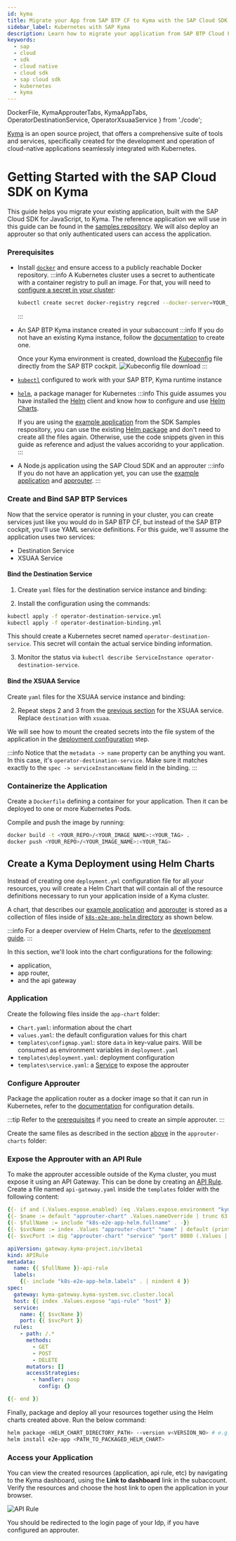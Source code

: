 ```yaml
---
id: kyma
title: Migrate your App from SAP BTP CF to Kyma with the SAP Cloud SDK for JavaScript
sidebar_label: Kubernetes with SAP Kyma
description: Learn how to migrate your application from SAP BTP Cloud Foundry to Kyma with the SAP Cloud SDK for JavaScript
keywords:
  - sap
  - cloud
  - sdk
  - cloud native
  - cloud sdk
  - sap cloud sdk
  - kubernetes
  - kyma
---
```


  DockerFile,
  KymaApprouterTabs,
  KymaAppTabs,
  OperatorDestinationService,
  OperatorXsuaaService
} from './code';

[Kyma](https://kyma-project.io/docs/kyma/latest/01-overview/) is an open source project, that offers a comprehensive suite of tools and services, specifically created for the development and operation of cloud-native applications seamlessly integrated with Kubernetes.

# Getting Started with the SAP Cloud SDK on Kyma

This guide helps you migrate your existing application, built with the SAP Cloud SDK for JavaScript, to Kyma.
The reference application we will use in this guide can be found in the [samples repository](https://github.com/SAP-samples/cloud-sdk-js/tree/main/samples/helm-sample-application).
We will also deploy an approuter so that only authenticated users can access the application.

### Prerequisites

- Install [`docker`](https://docs.docker.com/get-docker/) and ensure access to a publicly reachable Docker repository.
  :::info
  A Kubernetes cluster uses a secret to authenticate with a container registry to pull an image.
  For that, you will need to [configure a secret in your cluster](https://kubernetes.io/docs/tasks/configure-pod-container/pull-image-private-registry/#create-a-secret-by-providing-credentials-on-the-command-line):

  ```bash
  kubectl create secret docker-registry regcred --docker-server=YOUR_DOCKER_SERVER --docker-username=YOUR_DOCKER_USERNAME --docker-password=YOUR_DOCKER_PASSWORD --docker-email=YOUR_DOCKER_EMAIL
  ```

  :::

- An SAP BTP Kyma instance created in your subaccount
  :::info
  If you do not have an existing Kyma instance, follow the [documentation](https://help.sap.com/docs/btp/sap-business-technology-platform/create-kyma-environment-instance) to create one.

  Once your Kyma environment is created, download the [Kubeconfig](https://kubernetes.io/docs/concepts/configuration/organize-cluster-access-kubeconfig/) file directly from the SAP BTP cockpit.
  ![Kubeconfig file download](../img/btp-cockpit-kubeconfig-url.png)
  :::

- [`kubectl`](https://kubernetes.io/docs/tasks/tools/) configured to work with your SAP BTP, Kyma runtime instance
- [`helm`](https://helm.sh/docs/intro/install/), a package manager for Kubernetes
  :::info
  This guide assumes you have installed the [Helm](https://helm.sh/docs/intro/install/) client and know how to configure and use [Helm Charts](https://helm.sh/docs/topics/charts/).

  If you are using the [example application](https://github.com/SAP-samples/cloud-sdk-js/tree/main/samples/helm-sample-application/application) from the SDK Samples respository, you can use the existing [Helm package](https://github.com/SAP-samples/cloud-sdk-js/blob/main/samples/helm-sample-application/helm-chart/k8s-e2e-app-helm-0.1.5.tgz) and don't need to create all the files again.
  Otherwise, use the code snippets given in this guide as reference and adjust the values accoridng to your application.
  :::

- A Node.js application using the SAP Cloud SDK and an approuter
  :::info
  If you do not have an application yet, you can use the [example application](https://github.com/SAP-samples/cloud-sdk-js/tree/main/samples/helm-sample-application/application) and [approuter](https://github.com/SAP-samples/cloud-sdk-js/tree/main/samples/k8s-sample-application/approuter).
  :::

### Create and Bind SAP BTP Services

Now that the service operator is running in your cluster, you can create services just like you would do in SAP BTP CF, but instead of the SAP BTP cockpit, you'll use YAML service definitions.
For this guide, we'll assume the application uses two services:

- Destination Service
- XSUAA Service

#### Bind the Destination Service

1. Create `yaml` files for the destination service instance and binding:

<OperatorDestinationService />

2. Install the configuration using the commands:

```bash
kubectl apply -f operator-destination-service.yml
kubectl apply -f operator-destination-binding.yml
```

This should create a Kubernetes secret named `operator-destination-service`.
This secret will contain the actual service binding information.

3. Monitor the status via `kubectl describe ServiceInstance operator-destination-service`.

#### Bind the XSUAA Service

Create `yaml` files for the XSUAA service instance and binding:

<OperatorXsuaaService />

2. Repeat steps 2 and 3 from the [previous section](#bind-the-destination-service) for the XSUAA service.
   Replace `destination` with `xsuaa`.

We will see how to mount the created secrets into the file system of the application in the [deployment configuration](#create-a-deployment-configuration) step.

:::info
Notice that the `metadata -> name` property can be anything you want.
In this case, it's `operator-destination-service`.
Make sure it matches exactly to the `spec -> serviceInstanceName` field in the binding.
:::

### Containerize the Application

Create a `Dockerfile` defining a container for your application.
Then it can be deployed to one or more Kubernetes Pods.

<DockerFile />

Compile and push the image by running:

```bash
docker build -t <YOUR_REPO>/<YOUR_IMAGE_NAME>:<YOUR_TAG> .
docker push <YOUR_REPO>/<YOUR_IMAGE_NAME>:<YOUR_TAG>
```

## Create a Kyma Deployment using Helm Charts

Instead of creating one `deployment.yml` configuration file for all your resources, you will create a Helm Chart that will contain all of the resource definitions necessary to run your application inside of a Kyma cluster.

A chart, that describes our [example application](https://github.com/SAP-samples/cloud-sdk-js/tree/main/samples/helm-sample-application/application) and [approuter](https://github.com/SAP-samples/cloud-sdk-js/tree/main/samples/helm-sample-application/application/approuter) is stored as a collection of files inside of [`k8s-e2e-app-helm` directory](https://github.com/SAP-samples/cloud-sdk-js/tree/main/samples/helm-sample-application/helm-chart/k8s-e2e-app-helm) as shown below.

:::info
For a deeper overview of Helm Charts, refer to the [development guide](https://helm.sh/docs/topics/charts/).
:::

In this section, we'll look into the chart configurations for the following:

- application,
- app router,
- and the api gateway

### Application

Create the following files inside the `app-chart` folder:

- `Chart.yaml`: information about the chart
- `values.yaml`: the default configuration values for this chart
- `templates\configmap.yaml`: store `data` in key-value pairs. Will be consumed as environment variables in `deployment.yaml`
- `templates\deployment.yaml`: deployment configuration
- `templates\service.yaml`: a [Service](https://kubernetes.io/docs/concepts/services-networking/service/) to expose the approuter

<KymaAppTabs />

### Configure Approuter

Package the application router as a docker image so that it can run in Kubernetes, refer to the [documentation](https://blogs.sap.com/2020/04/03/sap-application-router/) for configuration details.

:::tip
Refer to the [prerequisites](#prerequisites) if you need to create an simple approuter.
:::

Create the same files as described in the section [above](#application) in the `approuter-charts` folder:

<KymaApprouterTabs />

### Expose the Approuter with an API Rule

To make the approuter accessible outside of the Kyma cluster, you must expose it using an API Gateway.
This can be done by creating an [API Rule](https://kyma-project.io/docs/kyma/latest/05-technical-reference/00-custom-resources/apix-01-apirule).
Create a file named `api-gateway.yaml` inside the `templates` folder with the following content:

```yaml title="api-gateway.yaml"
{{- if and (.Values.expose.enabled) (eq .Values.expose.environment "kyma") -}}
{{- $name := default "approuter-chart" .Values.nameOverride | trunc 63 | trimSuffix "-" -}}
{{- $fullName := include "k8s-e2e-app-helm.fullname" . -}}
{{- $svcName := index .Values "approuter-chart" "name" | default (printf "%s-%s-svc" .Release.Name $name) | trunc 63 | trimSuffix "-" | quote -}}
{{- $svcPort := dig "approuter-chart" "service" "port" 8080 (.Values | merge (dict)) -}}

apiVersion: gateway.kyma-project.io/v1beta1
kind: APIRule
metadata:
  name: {{ $fullName }}-api-rule
  labels:
    {{- include "k8s-e2e-app-helm.labels" . | nindent 4 }}
spec:
  gateway: kyma-gateway.kyma-system.svc.cluster.local
  host: {{ index .Values.expose "api-rule" "host" }}
  service:
    name: {{ $svcName }}
    port: {{ $svcPort }}
  rules:
    - path: /.*
      methods:
        - GET
        - POST
        - DELETE
      mutators: []
      accessStrategies:
        - handler: noop
          config: {}

{{- end }}
```

Finally, package and deploy all your resources together using the Helm charts created above.
Run the below command:

```bash
helm package <HELM_CHART_DIRECTORY_PATH> --version v<VERSION_NO> # e.g. v1.0.0
helm install e2e-app <PATH_TO_PACKAGED_HELM_CHART>
```

### Access your Application

You can view the created resources (application, api rule, etc) by navigating to the Kyma dashboard, using the **Link to dashboard** link in the subaccount.
Verify the resources and choose the host link to open the application in your browser.

![API Rule](../img/kyma-api-rule.png)

You should be redirected to the login page of your Idp, if you have configured an approuter.
